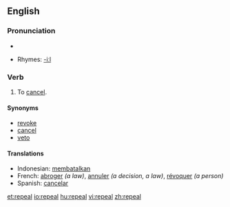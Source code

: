 ==English==

===Pronunciation===
*{{audio|en-us-repeal.ogg|Audio (US)}}

*Rhymes: [[Rhymes:English:-iːl|-iːl]]

===Verb===
{{en-verb}}
# To [[cancel]].

====Synonyms====
*[[revoke]]
*[[cancel]]
*[[veto]]

====Translations====
*Indonesian: [[batal|membatalkan]]
*French: [[abroger]] ''(a law)'', [[annuler]] ''(a decision, a law)'', [[révoquer]] ''(a person)''
*Spanish: [[cancelar]]

[[et:repeal]]
[[io:repeal]]
[[hu:repeal]]
[[vi:repeal]]
[[zh:repeal]]